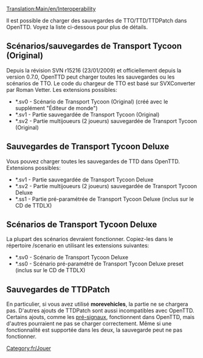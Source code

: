 [[Translation:Main/en/Interoperability]]
{{en/-}}
[[Category:fr/Jouer]]

Il est possible de charger des sauvegardes de TTO/TTD/TTDPatch dans OpenTTD. Voyez la liste ci-dessous pour plus de détails.

==Scénarios/sauvegardes de Transport Tycoon (Original)==
Depuis la révision SVN r15216 (23/01/2009) et officiellement depuis la version 0.7.0, OpenTTD peut charger toutes les sauvegardes ou les scénarios de TTO. Le code du chargeur de TTO est basé sur SVXConverter par Roman Vetter. Les extensions possibles:
* *.sv0 - Scénario de Transport Tycoon (Original) (créé avec le supplément "Éditeur de monde")
* *.sv1 - Partie sauvegardée de Transport Tycoon (Original)
* *.sv2 - Partie multijoueurs (2 joueurs) sauvegardée de Transport Tycoon (Original)

==Sauvegardes de Transport Tycoon Deluxe==
Vous pouvez charger toutes les sauvegardes de TTD dans OpenTTD. Extensions possibles:
* *.sv1 - Partie sauvegardée de Transport Tycoon Deluxe
* *.sv2 - Partie multijoueurs (2 joueurs) sauvegardée de Transport Tycoon Deluxe
* *.ss1 - Partie pré-paramétrée de Transport Tycoon Deluxe (inclus sur le CD de TTDLX)

==Scénarios de Transport Tycoon Deluxe==
La plupart des scénarios devraient fonctionner. Copiez-les dans le répertoire /scenario en utilisant les extensions suivantes:
* *.sv0 - Scénario de Transport Tycoon Deluxe
* *.ss0 - Scénario pré-paramétré de Transport Tycoon Deluxe preset (inclus sur le CD de TTDLX)

==Sauvegardes de TTDPatch==
{{fr/Avertissement|Toutes les sauvegardes de TTDPatch ne peuvent pas être chargées dans OpenTTD!}}
En particulier, si vous avez utilisé '''morevehicles''', la partie ne se chargera pas. D'autres ajouts de TTDPatch sont aussi incompatibles avec OpenTTD. Certains ajouts, comme les [[Main/en/Signaux/Fr#Signaux dépendants|pré-signaux]], fonctionnent dans OpenTTD, mais d'autres pourraient ne pas se charger correctement. Même si une fonctionnalité est supportée dans les deux, la sauvegarde peut ne pas fonctionner.